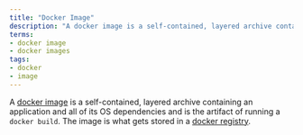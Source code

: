 ```yaml
---
title: "Docker Image"
description: "A docker image is a self-contained, layered archive containing an application and all of its OS dependencies and is the artifact of running a `docker build`. The image is what gets stored in a [docker registry](https://docs.docker.com/registry)."
terms:
- docker image
- docker images
tags:
- docker
- image
---
```

A [docker image](https://docs.docker.com/engine/reference/commandline/images/) is a self-contained, layered archive containing an application and all of its OS dependencies and is the artifact of running a `docker build`. The image is what gets stored in a [docker registry](https://docs.docker.com/registry).
